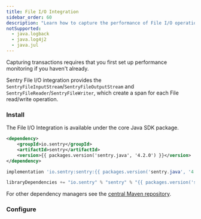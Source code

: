 ```yaml
---
title: File I/O Integration
sidebar_order: 60
description: "Learn how to capture the performance of File I/O operations."
notSupported:
  - java.logback
  - java.log4j2
  - java.jul
---
```


<Note>

Capturing transactions requires that you first <PlatformLink to="/performance/">set up performance monitoring</PlatformLink> if you haven't already.

</Note>

Sentry File I/O integration provides the `SentryFileInputStream`/`SentryFileOutputStream` and `SentryFileReader`/`SentryFileWriter`, which create a span for each File read/write operation.

### Install

The File I/O Integration is available under the core Java SDK package.

```xml {tabTitle:Maven}
<dependency>
    <groupId>io.sentry</groupId>
    <artifactId>sentry</artifactId>
    <version>{{ packages.version('sentry.java', '4.2.0') }}</version>
</dependency>
```

```groovy {tabTitle:Gradle}
implementation 'io.sentry:sentry:{{ packages.version('sentry.java', '4.2.0') }}'
```

```scala {tabTitle:SBT}
libraryDependencies += "io.sentry" % "sentry" % "{{ packages.version('sentry.java', '4.2.0') }}"
```

For other dependency managers see the [central Maven repository](https://search.maven.org/artifact/io.sentry/sentry).

### Configure

<PlatformContent includePath="performance/file-io-instrumentation" />
